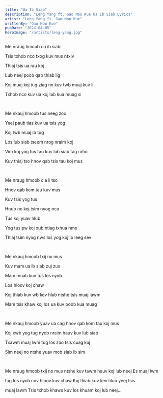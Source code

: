```yaml
---
title: "Ua Ib Siab"
description: "Leng Yang ft. Gao Nou Kue Ua Ib Siab Lyrics"
artist: "Leng Yang ft. Gao Nou Kue"
writtenBy: "Gao Nou Kue"
pubDate: "2024-04-05"
heroImage: "/artists/leng-yang.jpg"
---
```


Me nraug hmoob ua ib siab

Tsis txhob nco txog kuv mus ntxiv

Thiaj tsis ua rau koj

Lub neej poob qab thiab lig

Koj muaj koj tug ziag no kuv twb muaj kuv li

Txhob nco kuv ua koj lub kua muag si

<br />

Me nkauj hmoob tus neeg zoo

Yeej paub tias kuv ua tsis yog

Koj twb muaj ib tug

Los lub siab tseem nrog nraim koj

Vim koj yog tus tau kuv lub siab tag nrho

Kuv thiaj tso hnov qab tsis tau koj mus

<br />

Me nraug hmoob cia li tso

Hnov qab kom tau kuv mus

Kuv tsis yog tus

Hnub no koj tsim nyog nco

Tus koj yuav hlub

Yog tus pw koj xub ntiag txhua hmo

Thiaj tsim nyog nws los yog koj ib leeg sev

<br />

Me nkauj hmoob txij no mus

Kuv mam ua ib siab zuj zus

Mam muab kuv tus los nyob

Los hloov koj chaw

Koj thiab kuv wb kev hlub ntshe tsis muaj lawm

Mam tsis khaw koj los ua kuv poob kua muag

<br />

Me nkauj hmoob yuav ua cag hnov qab kom tau koj mus

Koj xwb yog tug nyob nraim hauv kuv lub siab

Txawm muaj lwm tug los zoo tsis cuag koj

Sim neej no ntshe yuav mob siab ib sim

<br />

Me nraug hmoob txij no mus ntshe kuv tawm hauv koj lub neej Es muaj lwm

tug los nyob nov hloov kuv chaw Koj thiab kuv kev hlub yeej tsis

muaj lawm Tsis txhob khaws kuv los khuam koj lub neej...
